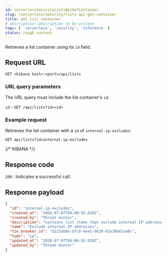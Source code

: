 ```yaml
---
id: serverlessSecurityListsApiGetContainer
slug: /serverless/security/lists-api-get-container
title: Get list container
# description: Description to be written
tags: [ 'serverless', 'security', 'reference' ]
status: rough content
---
```



<RoughContent />

<div id="lists-api-get-container"></div>

Retrieves a list container using its `id` field.

## Request URL

`GET <kibana host>:<port>/api/lists`

### URL query parameters

The URL query must include the list container's `id`:

`id` - `GET /api/lists?id=<id>`

### Example request

Retrieves the list container with a `id` of `internal-ip-excludes`:

```console
GET api/lists?id=internal-ip-excludes
```
{/* KIBANA */}

## Response code

`200` 
    : Indicates a successful call.

## Response payload

```json
{
  "id": "internal-ip-excludes",
  "created_at": "2020-07-07T04:09:55.028Z",
  "created_by": "Threat Hunter",
  "description": "Contains list items that exclude internal IP addresses from detection rules.",
  "name": "Exclude internal IP addresses",
  "tie_breaker_id": "b123ab0e-d7c0-4ee5-9630-63a38641aa0c",
  "type": "ip",
  "updated_at": "2020-07-07T04:09:55.028Z",
  "updated_by": "Threat Hunter"
}
```
